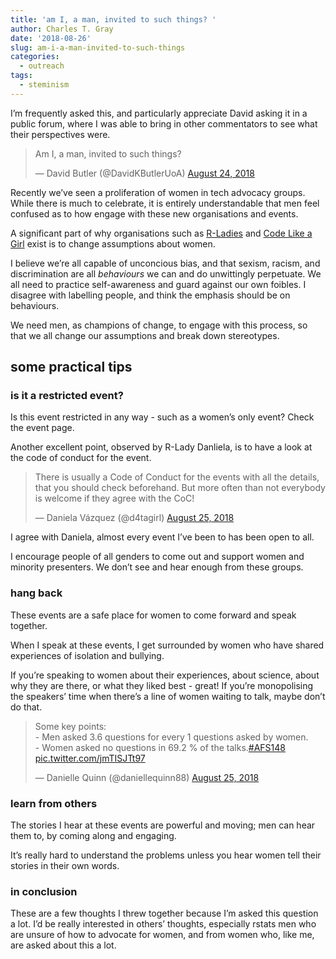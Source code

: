 ```yaml
---
title: 'am I, a man, invited to such things? '
author: Charles T. Gray
date: '2018-08-26'
slug: am-i-a-man-invited-to-such-things
categories:
  - outreach
tags:
  - steminism
---
```


I'm frequently asked this, and particularly appreciate David asking it in a public forum, where I was able to bring in other commentators to see what their perspectives were. 

<blockquote class="twitter-tweet" data-lang="en"><p lang="en" dir="ltr">Am I, a man, invited to such things?</p>&mdash; David Butler (@DavidKButlerUoA) <a href="https://twitter.com/DavidKButlerUoA/status/1032860028632350720?ref_src=twsrc%5Etfw">August 24, 2018</a></blockquote>
<script async src="https://platform.twitter.com/widgets.js" charset="utf-8"></script>

Recently we've seen a proliferation of women in tech advocacy groups. While there is much to celebrate, it is entirely understandable that men feel confused as to how engage with these new organisations and events.

A significant part of why organisations such as [R-Ladies](https://rladies.org/) and [Code Like a Girl](https://codelikeagirl.org/) exist is to change assumptions about women. 

I believe we're all capable of unconcious bias, and that sexism, racism, and discrimination are all *behaviours* we can and do unwittingly perpetuate. We all need to practice self-awareness and guard against our own foibles. I disagree with labelling people, and think the emphasis should be on behaviours.

We need men, as champions of change, to engage with this process, so that we all change our assumptions and break down stereotypes. 

## some practical tips

### is it a restricted event?

Is this event restricted in any way - such as a women's only event? Check the event page. 

Another excellent point, observed by R-Lady Danliela, is to have a look at the code of conduct for the event. 

<blockquote class="twitter-tweet" data-lang="en"><p lang="en" dir="ltr">There is usually a Code of Conduct for the events with all the details, that you should check beforehand. But more often than not everybody is welcome if they agree with the CoC!</p>&mdash; Daniela Vázquez (@d4tagirl) <a href="https://twitter.com/d4tagirl/status/1033475959385718784?ref_src=twsrc%5Etfw">August 25, 2018</a></blockquote>
<script async src="https://platform.twitter.com/widgets.js" charset="utf-8"></script>

I agree with Daniela, almost every event I've been to has been open to all.

I encourage people of all genders to come out and support women and minority presenters. We don't see and hear enough from these groups. 

### hang back 
These events are a safe place for women to come forward and speak together.  

When I speak at these events, I get surrounded by women who have shared experiences of isolation and bullying. 

If you're speaking to women about their experiences, about science, about why they are there, or what they liked best - great! If you're monopolising the speakers' time when there's a line of women waiting to talk, maybe don't do that. 

<blockquote class="twitter-tweet" data-lang="en"><p lang="en" dir="ltr">Some key points:<br>- Men asked 3.6 questions for every 1 questions asked by women.<br>- Women asked no questions in 69.2 % of the talks.<a href="https://twitter.com/hashtag/AFS148?src=hash&amp;ref_src=twsrc%5Etfw">#AFS148</a> <a href="https://t.co/jmTISJTt97">pic.twitter.com/jmTISJTt97</a></p>&mdash; Danielle Quinn (@daniellequinn88) <a href="https://twitter.com/daniellequinn88/status/1033464524416995332?ref_src=twsrc%5Etfw">August 25, 2018</a></blockquote>
<script async src="https://platform.twitter.com/widgets.js" charset="utf-8"></script>


### learn from others

The stories I hear at these events are powerful and moving; men can hear them to, by coming along and engaging. 

It's really hard to understand the problems unless you hear women tell their stories in their own words. 

### in conclusion

These are a few thoughts I threw together because I'm asked this question a lot. I'd be really interested in others' thoughts, especially rstats men who are unsure of how to advocate for women, and from women who, like me, are asked about this a lot. 